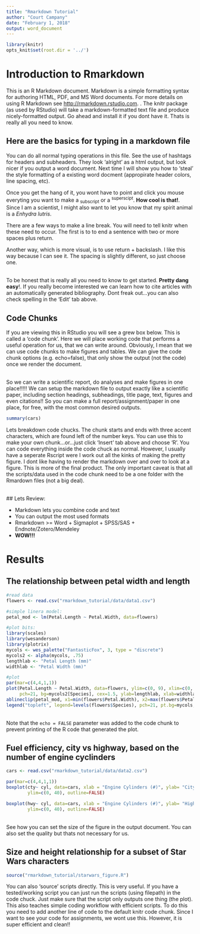 ```yaml
---
title: "Rmarkdown Tutorial"
author: "Court Campany"
date: "February 1, 2018"
output: word_document
---
```


```r
library(knitr)
opts_knit$set(root.dir = '../')
```

# Introduction to Rmarkdown

This is an R Markdown document. Markdown is a simple formatting syntax for authoring HTML, PDF, and MS Word documents. For more details on using R Markdown see <http://rmarkdown.rstudio.com>. . The knitr package (as used by RStudio) will take a markdown-formatted text file and produce nicely-formatted output. Go ahead and install it if you dont have it. Thats is really all you need to know.

## Here are the basics for typing in a markdown file

You can do all normal typing operations in this file. See the use of hashtags for headers and subheaders. They look 'alright' as a html output, but look nicer if you output a word document. Next time I will show you how to 'steal' the style formatting of a existing word docment (appropirate header colors, line spacing, etc).  

Once you get the hang of it, you wont have to point and click you mouse everyting you want to make a ~subscript~ or a ^superscipt^. **How cool is that!**. Since I am a scientist, I might also want to let you know that my spirit animal is a *Enhydra lutris*.  

There are a few ways to make a line break. You will need to tell knitr when these need to occur.  The first is to to end a sentence with two or more spaces plus return.   

Another way, which is more visual, is to use return + backslash.  I like this way because I can see it. The spacing is slightly different, so just choose one.

\
To be honest that is really all you need to know to get started. **Pretty dang easy**!. If you really become interested we can learn how to cite articles with an automatically generated bibliography. Dont freak out...you can also check spelling in the 'Edit' tab above.

## Code Chunks

If you are viewing this in RStudio you will see a grew box below.  This is called a 'code chunk'. Here we will place working code that performs a useful operation for us, that we can write around.  Obviously, I mean that we can use code chunks to make figures and tables. We can give the code chunk options (e.g. echo=false), that only show the output (not the code) once we render the document.

\
So we can write a scientific report, do analyses and make figures in one place!!!!! We can setup the markdown file to output exactly like a scientific paper, including section headings, subheadings, title page, text, figures and even citations!! So you can make a full report/assignment/paper in one place, for free, with the most common desired outputs.

```r
summary(cars)
```

Lets breakdown code chucks. The chunk starts and ends with three accent characters, which are found left of the number keys. You can use this to make your own chunk...or...just click 'Insert' tab above and choose 'R'.  You can code everything inside the code chuck as normal. However, I usually have a seperate Rscript were I work out all the kinks of making the pretty figure. I dont like having to render the markdown over and over to look at a figure. This is more of the final product. The only important caveat is that all the scripts/data used in the code chunk need to be a one folder with the Rmardown files (not a big deal).

\
## Lets Review:

* Markdown lets you combine code and text
* You can output the most used formats
* Rmarkdown >= Word + Sigmaplot + SPSS/SAS + Endnote/Zotero/Mendeley
* **WOW!!!**

# Results

## The relationship between petal width and length

```r
#read data
flowers <- read.csv("rmarkdown_tutorial/data/data1.csv")

#simple linera model:
petal_mod <- lm(Petal.Length ~ Petal.Width, data=flowers)

#plot bits:
library(scales)
library(wesanderson)
library(plotrix)
mycols <- wes_palette("FantasticFox", 3, type = "discrete")
mycols2 <- alpha(mycols, .75)
lengthlab <- "Petal Length (mm)"
widthlab <- "Petal Width (mm)"

#plot
par(mar=c(4,4,1,1))
plot(Petal.Length ~ Petal.Width, data=flowers, ylim=c(0, 9), xlim=c(0, 2.75),
     pch=21, bg=mycols2[Species], cex=1.5, ylab=lengthlab, xlab=widthlab)
ablineclip(petal_mod, x1=min(flowers$Petal.Width), x2=max(flowers$Petal.Width), lty=2, lwd=2)
legend("topleft", legend=levels(flowers$Species), pch=21, pt.bg=mycols, bty='n', inset=0.01)
```

\
Note that the `echo = FALSE` parameter was added to the code chunk to prevent printing of the R code that generated the plot.

## Fuel efficiency, city vs highway, based on the number of engine cyclinders

```r
cars <- read.csv("rmarkdown_tutorial/data/data2.csv")

par(mar=c(4,4,1,1))
boxplot(cty~ cyl, data=cars, xlab = "Engine Cylinders (#)", ylab= "City Fuel Efficiency (mpg)",
        ylim=c(0, 40), outline=FALSE)

boxplot(hwy~ cyl, data=cars, xlab = "Engine Cylinders (#)", ylab= "Highway Fuel Efficiency (mpg)",
        ylim=c(0, 40), outline=FALSE)

```

\
See how you can set the size of the figure in the output document. You can also set the quality but thats not necessary for us.

## Size and height relationship for a subset of Star Wars characters

```r
source("rmarkdown_tutorial/starwars_figure.R")
```

You can also 'source' scripts directly. This is very useful.  If you have a tested/working script you can just run the scripts (using filepath) in the code chuck.  Just make sure that the script only outputs one thing (the plot).  This also teaches simple coding workflow with efficient scripts. To do this you need to add another line of code to the default knitr code chunk.  Since I want to see your code for assignments, we wont use this.  However, it is super efficient and clean!!
